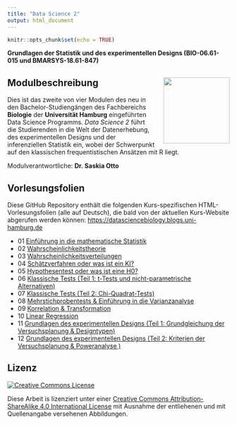 ```yaml
---
title: "Data Science 2"
output: html_document
---
```


```r
knitr::opts_chunk$set(echo = TRUE)
```


**Grundlagen der Statistik und des experimentellen Designs (BIO-06.61-015 und BMARSYS-18.61-847)**


## Modulbeschreibung <img src="images/uhh_logo.png" align="right" width="150" style="margin-left: 20px"/>

Dies ist das zweite von vier Modulen des neu in den Bachelor-Studiengängen des Fachbereichs **Biologie** der **Universität Hamburg** eingeführten Data Science Programms. *Data Science 2* führt die Studierenden in die Welt der Datenerhebung, des experimentellen Designs und der inferenziellen Statistik ein, wobei der Schwerpunkt auf den klassischen frequentistischen Ansätzen mit R liegt.

Modulverantwortliche: **Dr. Saskia Otto**

## Vorlesungsfolien

Diese GitHub Repository enthält die folgenden Kurs-spezifischen HTML-Vorlesungsfolien (alle auf Deutsch), die bald von der aktuellen Kurs-Website abgerufen werden können: [https://datasciencebiology.blogs.uni-hamburg.de](https://datasciencebiology.blogs.uni-hamburg.de/course-portfolio/data-science-2/)


- 01 [Einführung in die mathematische Statistik](https://saskiaotto.github.io/uham-bio-data-science-2/01-introduction.html#/title-slide)
- 02 [Wahrscheinlichkeitstheorie](https://saskiaotto.github.io/uham-bio-data-science-2/02-probability-theory.html#/title-slide)
- 03 [Wahrscheinlichkeitsverteilungen](https://saskiaotto.github.io/uham-bio-data-science-2/03-probability-distributions.html#/title-slide)
- 04 [Schätzverfahren oder was ist ein KI?](https://saskiaotto.github.io/uham-bio-data-science-2/04-estimation.html#/title-slide)
- 05 [Hypothesentest oder was ist eine H0?](https://saskiaotto.github.io/uham-bio-data-science-2/05-hypothesis-testing.html#/title-slide)
- 06 [Klassische Tests (Teil 1: t-Tests und nicht-parametrische Alternativen)](https://saskiaotto.github.io/uham-bio-data-science-2/06-classical-tests-part1.html#/title-slide)
- 07 [Klassische Tests (Teil 2: Chi-Quadrat-Tests)](https://saskiaotto.github.io/uham-bio-data-science-2/07-classical-tests-part2.html#/title-slide)
- 08 [Mehrstichprobentests & Einführung in die Varianzanalyse](https://saskiaotto.github.io/uham-bio-data-science-2/08-1way-anova.html#/title-slide)
- 09 [Korrelation & Transformation](https://saskiaotto.github.io/uham-bio-data-science-2/09-correlation-transformation.html#/title-slide)
- 10 [Linear Regression](https://saskiaotto.github.io/uham-bio-data-science-2/10-regression.html#/title-slide)
- 11 [Grundlagen des experimentellen Designs (Teil 1: Grundgleichung der Versuchsplanung & Designtypen)](https://saskiaotto.github.io/uham-bio-data-science-2/11-basics-exp-design-part1.html#/title-slide)
- 12 [Grundlagen des experimentellen Designs (Teil 2: Kriterien der Versuchsplanung & Poweranalyse )](https://saskiaotto.github.io/uham-bio-data-science-2/12-basics-exp-design-part2.html#/title-slide)

## Lizenz

<a rel="license" href="http://creativecommons.org/licenses/by-sa/4.0/">
  <img alt="Creative Commons License" style="border-width:0"
        src="https://i.creativecommons.org/l/by-sa/4.0/80x15.png" />
</a>

Diese Arbeit is lizenziert unter einer [Creative Commons Attribution-ShareAlike 4.0 International License ](http://creativecommons.org/licenses/by-sa/4.0/) mit Ausnahme der entliehenen und mit Quellenangabe versehenen Abbildungen.
